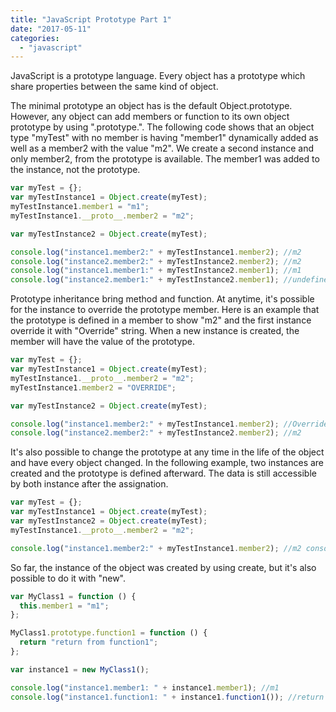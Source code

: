 ```yaml
---
title: "JavaScript Prototype Part 1"
date: "2017-05-11"
categories:
  - "javascript"
---
```


JavaScript is a prototype language. Every object has a prototype which share properties between the same kind of object.

The minimal prototype an object has is the default Object.prototype. However, any object can add members or function to its own object prototype by using ".prototype.". The following code shows that an object type "myTest" with no member is having "member1" dynamically added as well as a member2 with the value "m2". We create a second instance and only member2, from the prototype is available. The member1 was added to the instance, not the prototype.

```typescript
var myTest = {};
var myTestInstance1 = Object.create(myTest);
myTestInstance1.member1 = "m1";
myTestInstance1.__proto__.member2 = "m2";

var myTestInstance2 = Object.create(myTest);

console.log("instance1.member2:" + myTestInstance1.member2); //m2
console.log("instance2.member2:" + myTestInstance2.member2); //m2
console.log("instance1.member1:" + myTestInstance2.member1); //m1
console.log("instance2.member1:" + myTestInstance2.member1); //undefined
```

Prototype inheritance bring method and function. At anytime, it's possible for the instance to override the prototype member. Here is an example that the prototype is defined in a member to show "m2" and the first instance override it with "Override" string. When a new instance is created, the member will have the value of the prototype.

```typescript
var myTest = {};
var myTestInstance1 = Object.create(myTest);
myTestInstance1.__proto__.member2 = "m2";
myTestInstance1.member2 = "OVERRIDE";

var myTestInstance2 = Object.create(myTest);

console.log("instance1.member2:" + myTestInstance1.member2); //Override
console.log("instance2.member2:" + myTestInstance2.member2); //m2
```

It's also possible to change the prototype at any time in the life of the object and have every object changed. In the following example, two instances are created and the prototype is defined afterward. The data is still accessible by both instance after the assignation.

```typescript
var myTest = {};
var myTestInstance1 = Object.create(myTest);
var myTestInstance2 = Object.create(myTest);
myTestInstance1.__proto__.member2 = "m2";

console.log("instance1.member2:" + myTestInstance1.member2); //m2 console.log("instance2.member2:"+myTestInstance2.member2);//m2
```

So far, the instance of the object was created by using create, but it's also possible to do it with "new".

```typescript
var MyClass1 = function () {
  this.member1 = "m1";
};

MyClass1.prototype.function1 = function () {
  return "return from function1";
};

var instance1 = new MyClass1();

console.log("instance1.member1: " + instance1.member1); //m1
console.log("instance1.function1: " + instance1.function1()); //return from function1
```
